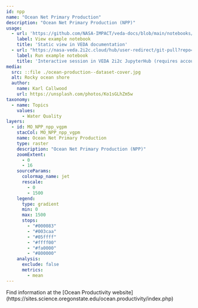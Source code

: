 ```yaml
---
id: npp
name: "Ocean Net Primary Production"
description: "Ocean Net Primary Production (NPP)"
usage:
  - url: 'https://github.com/NASA-IMPACT/veda-docs/blob/main/notebooks/datasets/ocean-npp-timeseries-analysis.ipynb'
    label: View example notebook
    title: 'Static view in VEDA documentation'
  - url: "https://nasa-veda.2i2c.cloud/hub/user-redirect/git-pull?repo=https://github.com/NASA-IMPACT/veda-docs&branch=main&urlpath=lab/tree/veda-docs/notebooks/datasets/ocean-npp-timeseries-analysis.ipynb"
    label: Run example notebook
    title: 'Interactive session in VEDA 2i2c JupyterHub (requires account)'
media:
  src: ::file ./ocean-production--dataset-cover.jpg
  alt: Rocky ocean shore
  author:
    name: Karl Callwood
    url: https://unsplash.com/photos/Ko1sGLhZm5w
taxonomy:
  - name: Topics
    values:
      - Water Quality
layers:
  - id: MO_NPP_npp_vgpm
    stacCol: MO_NPP_npp_vgpm
    name: Ocean Net Primary Production
    type: raster
    description: "Ocean Net Primary Production (NPP)"
    zoomExtent:
      - 0
      - 16
    sourceParams:
      colormap_name: jet
      rescale:
        - 0
        - 1500
    legend:
      type: gradient
      min: 0
      max: 1500
      stops:
        - "#000083"
        - "#003caa"
        - "#05ffff"
        - "#ffff00"
        - "#fa0000"
        - "#800000"
    analysis:
      exclude: false
      metrics:
        - mean
---
```


<Block>
  <Prose>
    Find information at the [Ocean Productivity website](https://sites.science.oregonstate.edu/ocean.productivity/index.php)
  </Prose>
</Block>

